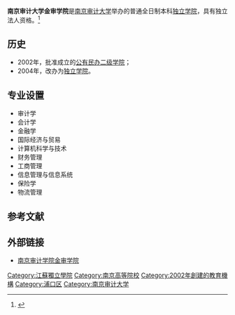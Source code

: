 {{高校
| name = 南京审计大学金审学院
| image = 
| logo = 
| motto = 
| rector = 
| type = [[独立学院|独立学院]]
| established = 2002年
| location = [[中华人民共和国|中华人民共和国]][[江苏省|江苏省]][[南京市|南京市]]
| students = 5300多
| staff = 
| campus = 
| address = 栖霞区仙林大道100号
| telephone = 025-86585006
| area = 400多亩
| former_names = 南京审计学院金审学院
| sports = 
| website = http://www.naujsc.edu.cn/
}}
'''南京审计大学金审学院'''是[[南京审计大学|南京审计大学]]举办的普通全日制本科[[独立学院|独立学院]]，具有独立法人资格。<ref>{{Cite web |url=http://www.naujsc.edu.cn/index.php?m=Page&a=index&id=18 |title=南京审计学院金审学院：学院简介 |access-date=2020-04-16 |archive-date=2020-10-20 |archive-url=https://web.archive.org/web/20201020004514/http://www.naujsc.edu.cn/index.php?m=Page&a=index&id=18 |dead-url=no }}</ref>

== 历史 ==
*2002年，批准成立的[[公有民办二级学院|公有民办二级学院]]；
*2004年，改办为[[独立学院|独立学院]]。
== 专业设置 ==
* 审计学
* 会计学
* 金融学
* 国际经济与贸易
* 计算机科学与技术
* 财务管理
* 工商管理
* 信息管理与信息系统
* 保险学
* 物流管理

== 参考文献 ==
{{reflist}}
== 外部链接 ==
* [http://www.naujsc.edu.cn/ 南京审计学院金审学院] {{Wayback|url=http://www.naujsc.edu.cn/ |date=20201030050435 }}

{{Univ-stub}}

{{江苏高等院校}}
{{独立学院}}

[[Category:江蘇獨立學院|Category:江蘇獨立學院]]
[[Category:南京高等院校|Category:南京高等院校]]
[[Category:2002年創建的教育機構|Category:2002年創建的教育機構]]
[[Category:浦口区|Category:浦口区]]
[[Category:南京审计大学|Category:南京审计大学]]